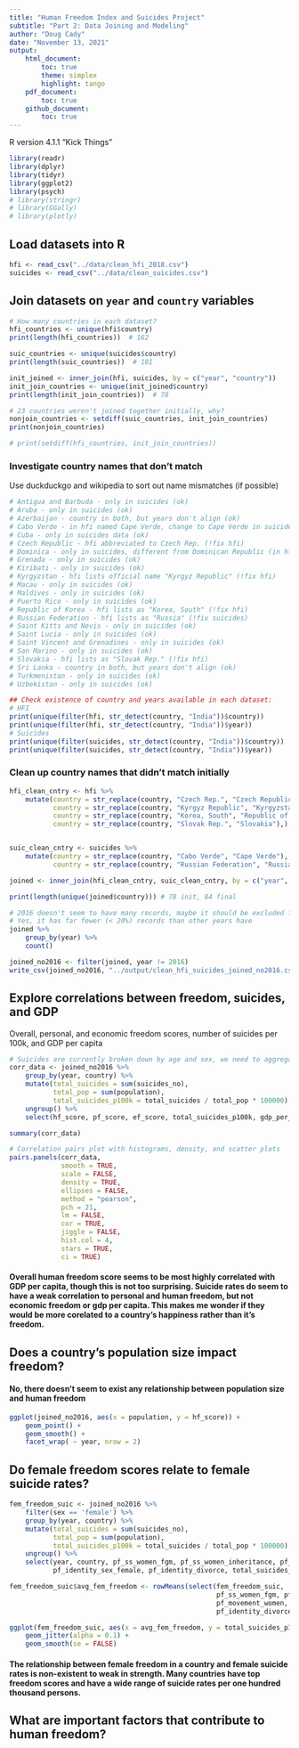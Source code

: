 ```yaml
---
title: "Human Freedom Index and Suicides Project"
subtitle: "Part 2: Data Joining and Modeling"
author: "Doug Cady"
date: "November 13, 2021"
output:
    html_document:
        toc: true
        theme: simplex
        highlight: tango
    pdf_document:
        toc: true
    github_document:
        toc: true
---
```


R version 4.1.1 "Kick Things"

```r
library(readr)
library(dplyr)
library(tidyr)
library(ggplot2)
library(psych)
# library(stringr)
# library(GGally)
# library(plotly)
```


## Load datasets into R

```r
hfi <- read_csv("../data/clean_hfi_2018.csv")
suicides <- read_csv("../data/clean_suicides.csv")
```


## Join datasets on `year` and `country` variables
```r
# How many countries in each dataset?
hfi_countries <- unique(hfi$country)
print(length(hfi_countries))  # 162

suic_countries <- unique(suicides$country)
print(length(suic_countries))  # 101

init_joined <- inner_join(hfi, suicides, by = c("year", "country"))
init_join_countries <- unique(init_joined$country)
print(length(init_join_countries))  # 78

# 23 countries weren't joined together initially, why?
nonjoin_countries <- setdiff(suic_countries, init_join_countries)
print(nonjoin_countries)

# print(setdiff(hfi_countries, init_join_countries))
```


### Investigate country names that don't match
Use duckduckgo and wikipedia to sort out name mismatches (if possible)

```r
# Antigua and Barbuda - only in suicides (ok)
# Aruba - only in suicides (ok)
# Azerbaijan - country in both, but years don't align (ok)
# Cabo Verde - in hfi named Cape Verde, change to Cape Verde in suicides data (!fix suicides)
# Cuba - only in suicides data (ok)
# Czech Republic - hfi abbreviated to Czech Rep. (!fix hfi)
# Dominica - only in suicides, different from Dominican Republic (in hfi) (ok)
# Grenada - only in suicides (ok)
# Kiribati - only in suicides (ok)
# Kyrgyzstan - hfi lists official name "Kyrgyz Republic" (!fix hfi)
# Macau - only in suicides (ok)
# Maldives - only in suicides (ok)
# Puerto Rico - only in suicides (ok)
# Republic of Korea - hfi lists as "Korea, South" (!fix hfi)
# Russian Federation - hfi lists as "Russia" (!fix suicides)
# Saint Kitts and Nevis - only in suicides (ok)
# Saint Lucia - only in suicides (ok)
# Saint Vincent and Grenadines - only in suicides (ok)
# San Marino - only in suicides (ok)
# Slovakia - hfi lists as "Slovak Rep." (!fix hfi)
# Sri Lanka - country in both, but years don't align (ok)
# Turkmenistan - only in suicides (ok)
# Uzbekistan - only in suicides (ok)

## Check existence of country and years available in each dataset:
# HFI
print(unique(filter(hfi, str_detect(country, "India"))$country))
print(unique(filter(hfi, str_detect(country, "India"))$year))
# Suicides
print(unique(filter(suicides, str_detect(country, "India"))$country))
print(unique(filter(suicides, str_detect(country, "India"))$year))
```


### Clean up country names that didn't match initially
```r
hfi_clean_cntry <- hfi %>%
    mutate(country = str_replace(country, "Czech Rep.", "Czech Republic"),
           country = str_replace(country, "Kyrgyz Republic", "Kyrgyzstan"),
           country = str_replace(country, "Korea, South", "Republic of Korea"),
           country = str_replace(country, "Slovak Rep.", "Slovakia"),)


suic_clean_cntry <- suicides %>%
    mutate(country = str_replace(country, "Cabo Verde", "Cape Verde"),
           country = str_replace(country, "Russian Federation", "Russia"))

joined <- inner_join(hfi_clean_cntry, suic_clean_cntry, by = c("year", "country"))

print(length(unique(joined$country))) # 78 init, 84 final
```

``` r
# 2016 doesn't seem to have many records, maybe it should be excluded from this analysis?
# Yes, it has far fewer (< 20%) records than other years have
joined %>%
    group_by(year) %>%
    count()

joined_no2016 <- filter(joined, year != 2016)
write_csv(joined_no2016, "../output/clean_hfi_suicides_joined_no2016.csv")
```


## Explore correlations between freedom, suicides, and GDP
Overall, personal, and economic freedom scores, number of suicides per 100k, and GDP per capita

```r
# Suicides are currently broken down by age and sex, we need to aggregate to total counts
corr_data <- joined_no2016 %>%
    group_by(year, country) %>%
    mutate(total_suicides = sum(suicides_no),
           total_pop = sum(population),
           total_suicides_p100k = total_suicides / total_pop * 100000) %>%
    ungroup() %>%
    select(hf_score, pf_score, ef_score, total_suicides_p100k, gdp_per_capita)

summary(corr_data)

# Correlation pairs plot with histograms, density, and scatter plots
pairs.panels(corr_data,
             smooth = TRUE,
             scale = FALSE,
             density = TRUE,
             ellipses = FALSE,
             method = "pearson",
             pch = 21,
             lm = FALSE,
             cor = TRUE,
             jiggle = FALSE,
             hist.col = 4,
             stars = TRUE,
             ci = TRUE)
```

#### Overall human freedom score seems to be most highly correlated with GDP per capita, though this is not too surprising.  Suicide rates do seem to have a weak correlation to personal and human freedom, but not economic freedom or gdp per capita.  This makes me wonder if they would be more corelated to a country's happiness rather than it's freedom.



## Does a country's population size impact freedom?
#### No, there doesn't seem to exist any relationship between population size and human freedom
```r
ggplot(joined_no2016, aes(x = population, y = hf_score)) +
    geom_point() +
    geom_smooth() +
    facet_wrap( ~ year, nrow = 2)
```


## Do female freedom scores relate to female suicide rates?
```r
fem_freedom_suic <- joined_no2016 %>%
    filter(sex == 'female') %>%
    group_by(year, country) %>%
    mutate(total_suicides = sum(suicides_no),
           total_pop = sum(population),
           total_suicides_p100k = total_suicides / total_pop * 100000) %>%
    ungroup() %>%
    select(year, country, pf_ss_women_fgm, pf_ss_women_inheritance, pf_movement_women,
           pf_identity_sex_female, pf_identity_divorce, total_suicides_p100k)

fem_freedom_suic$avg_fem_freedom <- rowMeans(select(fem_freedom_suic,
                                                    pf_ss_women_fgm, pf_ss_women_inheritance,
                                                    pf_movement_women, pf_identity_sex_female,
                                                    pf_identity_divorce), na.rm = TRUE)

ggplot(fem_freedom_suic, aes(x = avg_fem_freedom, y = total_suicides_p100k)) +
    geom_jitter(alpha = 0.1) +
    geom_smooth(se = FALSE)
```

#### The relationship between female freedom in a country and female suicide rates is non-existent to weak in strength. Many countries have top freedom scores and have a wide range of suicide rates per one hundred thousand persons.


## What are important factors that contribute to human freedom?
```r



```
